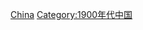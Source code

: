 {{portal|清朝}}
{{Commonscat|1902 in China}}
{{Year by category
|m=1
|c=9
|d=0
|y=2
|cat=中国
|sortkey=China
|parent=20世纪各年中国
|subcat=1902年各国
}}

[[Category:1902年亚洲|China]]
[[Category:1900年代中国|Category:1900年代中国]]